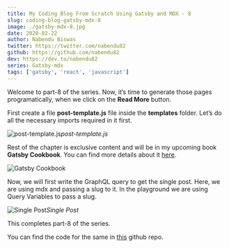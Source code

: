 ```yaml
---
title: My Coding Blog From Scratch Using Gatsby and MDX - 8
slug: coding-blog-gatsby-mdx-8
image: ./gatsby-mdx-8.jpg
date: 2020-02-22
author: Nabendu Biswas
twitter: https://twitter.com/nabendu82
github: https://github.com/nabendu82
dev: https://dev.to/nabendu82
series: Gatsby-mdx
tags: ['gatsby', 'react', 'javascript']
---
```


Welcome to part-8 of the series. Now, it’s time to generate those pages programatically, when we click on the **Read More** button.

First create a file **post-template.js** file inside the **templates** folder. Let’s do all the necessary imports required in it first.

![post-template.js](https://ik.imagekit.io/thewebdev/thewebdev/8/1_vwtoqBuo2C.png)*post-template.js*

Rest of the chapter is exclusive content and will be in my upcoming book **Gatsby Cookbook**. You can find more details about it [here](https://dev.to/nabendu82/my-one-year-of-work-gatsby-cookbook-3651).

<div className={styles.image__small}>

![Gatsby Cookbook](https://res.cloudinary.com/dxkxvfo2o/image/upload/v1589892514/Gatsby_rnjo2t.png)

</div>

Now, we will first write the GraphQL query to get the single post. Here, we are using mdx and passing a slug to it. In the playground we are using Query Variables to pass a slug.

![Single Post](https://ik.imagekit.io/thewebdev/thewebdev/8/7_GA7KCgy8l.png)*Single Post*

This completes part-8 of the series.

You can find the code for the same in [this](https://github.com/nabendu82/thewebdev-public) github repo.
